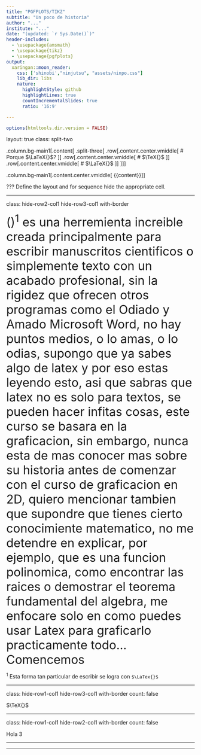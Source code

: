 ```yaml
---
title: "PGFPLOTS/TIKZ"
subtitle: "Un poco de historia"
author: "..."
institute: "..."
date: "(updated: `r Sys.Date()`)"
header-includes: 
  - \usepackage{amsmath}
  - \usepackage{tikz}
  - \usepackage{pgfplots}
output:
  xaringan::moon_reader:
    css: ['shinobi',"ninjutsu", "assets/ninpo.css"]
    lib_dir: libs
    nature:
      highlightStyle: github
      highlightLines: true
      countIncrementalSlides: true
      ratio: '16:9'

---
```


```r
options(htmltools.dir.version = FALSE)
```


layout: true
class: split-two 

.column.bg-main1[.content[
  .split-three[
 .row[.content.center.vmiddle[
 # Porque $\LaTeX{}$?
 ]]
  .row[.content.center.vmiddle[
     # $\TeX{}$
 ]]
   .row[.content.center.vmiddle[
      # $\LaTeX{}$
 ]]
 ]
]]

.column.bg-main1[.content.center.vmiddle[
{{content}}
]]

???
Define the layout and for sequence hide the appropriate cell.

---

class: hide-row2-col1 hide-row3-col1 with-border

 <font size="6"> \(\LaTeX{}\)<sup>1</sup> es una herremienta increible creada principalmente para escribir manuscritos cientificos o simplemente texto con un acabado profesional, sin la rigidez que ofrecen otros programas como el Odiado y Amado Microsoft Word, no hay puntos medios, o lo amas, o lo odias, supongo que ya sabes algo de latex y por eso estas leyendo esto, asi que sabras que latex no es solo para textos, se pueden hacer infitas cosas, este curso se basara en la graficacion, sin embargo, nunca esta de mas conocer mas sobre su historia antes de comenzar con el curso de graficacion en 2D, quiero mencionar tambien que supondre que tienes cierto conocimiente matematico, no me detendre en explicar, por ejemplo, que es una funcion polinomica, como encontrar las raices o demostrar el teorema fundamental del algebra, me enfocare solo en como puedes usar Latex para graficarlo practicamente todo... Comencemos</font>
 
 <span class="footnote" style="text-align:left"><sup>1</sup> Esta forma tan particular de escribir se logra con `$\LaTex{}$`</span>

---

class: hide-row1-col1 hide-row3-col1 with-border 
count: false

$\TeX{}$

---

class: hide-row1-col1 hide-row2-col1 with-border
count: false

Hola 3


---


---

